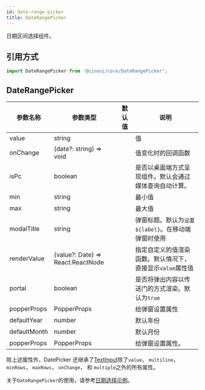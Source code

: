 ```yaml
---
id: date-range-picker
title: DateRangePicker
---
```


日期区间选择组件。

## 引用方式

```ts
import DateRangePicker from '@sinoui/core/DateRangePicker';
```

## DateRangePicker

| 参数名称     | 参数类型                          | 默认值 | 说明                                                      |
| ------------ | --------------------------------- | ------ | --------------------------------------------------------- |
| value        | string                            |        | 值                                                        |
| onChange     | (date?: string) => void           |        | 值变化时的回调函数                                        |
| isPc         | boolean                           |        | 是否以桌面端方式呈现组件。默认会通过媒体查询自动计算。    |
| min          | string                            |        | 最小值                                                    |
| max          | string                            |        | 最大值                                                    |
| modalTitle   | string                            |        | 弹窗标题。默认为`设置${label}`。在移动端弹窗时使用        |
| renderValue  | (value?: Date) => React.ReactNode |        | 指定自定义的值渲染函数。默认情况下，直接显示`value`属性值 |
| portal       | boolean                           |        | 是否将弹出内容以传送门的方式渲染。默认为`true`            |
| popperProps  | PopperProps                       |        | 给弹窗设置属性                                            |
| defaultYear  | number                            |        | 默认年份                                                  |
| defaultMonth | number                            |        | 默认月份                                                  |
| popperProps  | PopperProps                       |        | 给弹窗设置属性。                                          |

除上述属性外，DatePicker 还继承了[TextInput](./text-input)除了`value`， `multiline`， `minRows`， `maxRows`， `onChange`， 和 `multiple`之外的所有属性。

关于`DateRangePicker`的使用，请参考[日期选择示例](../components/datepicker)。
